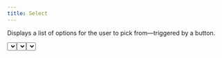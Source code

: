 ```yaml
---
title: Select
---
```


Displays a list of options for the user to pick from—triggered by a button.

<Example>
  <Select items={['One', 'Two', 'Three', 'Four', 'Five']} placeholder="Please select an option" />
</Example>

## With label

<Example>
  <Select
    label="Select"
    items={['One', 'Two', 'Three', 'Four', 'Five']}
    placeholder="Please select an option"
  />
</Example>

## With search

<Example>
  <Select
    label="Select"
    items={['One', 'Two', 'Three', 'Four', 'Five']}
    placeholder="Please select an option"
    allowSearch
  />
</Example>
